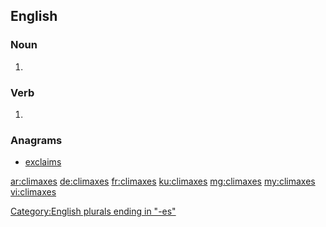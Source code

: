==English==

===Noun===
{{head|en|plural}}

# {{plural of|climax|lang=en}}

===Verb===
{{head|en|verb form}}

# {{en-third-person singular of|climax}}

===Anagrams===
* [[exclaims#English|exclaims]]

[[Category:English plurals ending in "-es"]]

[[ar:climaxes]]
[[de:climaxes]]
[[fr:climaxes]]
[[ku:climaxes]]
[[mg:climaxes]]
[[my:climaxes]]
[[vi:climaxes]]
